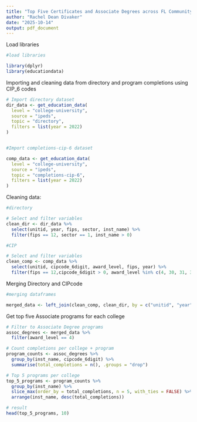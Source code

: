 ```yaml
---
title: "Top Five Certificates and Associate Degrees across FL Community Colleges"
author: "Rachel Dean Divaker"
date: "2025-10-14"
output: pdf_document
---
```

Load libraries
```r

#load libraries

library(dplyr)
library(educationdata)


```

Importing and cleaning data from directory and program completions using CIP_6 codes

```r
# Import directory dataset
dir_data <- get_education_data(
  level = "college-university",
  source = "ipeds",
  topic = "directory",
  filters = list(year = 2022)
)



```

```r
#Import completions-cip-6 dataset

comp_data <- get_education_data(
  level = "college-university",
  source = "ipeds",
  topic = "completions-cip-6",
  filters = list(year = 2022)
)

```

Cleaning data:

```r
#directory

# Select and filter variables
clean_dir <- dir_data %>%
  select(unitid, year, fips, sector, inst_name) %>%
  filter(fips == 12, sector == 1, inst_name > 0)

```

```r
#CIP

# Select and filter variables
clean_comp <- comp_data %>%
  select(unitid, cipcode_6digit, award_level, fips, year) %>%
  filter(fips == 12,cipcode_6digit > 0, award_level %in% c(4, 30, 31, 32, 33))

```

Merging Directory and CIPcode 
```r
#merging dataframes

merged_data <- left_join(clean_comp, clean_dir, by = c("unitid", "year", "fips"))


```

Get top five Associate programs for each college
```r
# Filter to Associate Degree programs
assoc_degrees <- merged_data %>%
  filter(award_level == 4)

# Count completions per college + program
program_counts <- assoc_degrees %>%
  group_by(inst_name, cipcode_6digit) %>%
  summarise(total_completions = n(), .groups = "drop")

# Top 5 programs per college
top_5_programs <- program_counts %>%
  group_by(inst_name) %>%
  slice_max(order_by = total_completions, n = 5, with_ties = FALSE) %>%
  arrange(inst_name, desc(total_completions))

# result
head(top_5_programs, 10)




```
